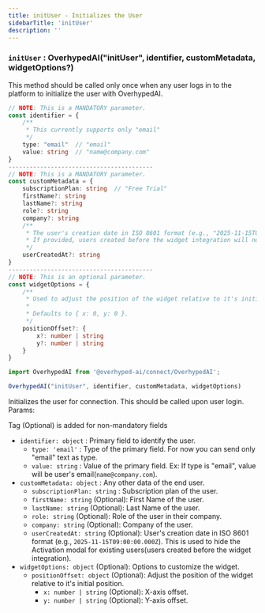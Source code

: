 ```yaml
---
title: initUser - Initializes the User
sidebarTitle: 'initUser'
description: ''
---
```


### `initUser` : OverhypedAI("initUser", identifier, customMetadata, widgetOptions?)

This method should be called only once when any user logs in to the platform to initialize the user with OverhypedAI.

```typescript
// NOTE: This is a MANDATORY parameter.
const identifier = {
    /**
     * This currently supports only "email"
     */
    type: "email"  // "email"
    value: string  // "name@company.com"
}
-----------------------------------------
// NOTE: This is a MANDATORY parameter.
const customMetadata = {
    subscriptionPlan: string  // "Free Trial"
    firstName?: string
    lastName?: string
    role?: string
    company?: string
    /**
     * The user's creation date in ISO 8601 format (e.g., "2025-11-15T09:00:00.000Z").
     * If provided, users created before the widget integration will not see the Activation modal.
     */
    userCreatedAt?: string
}
-----------------------------------------
// NOTE: This is an optional parameter.
const widgetOptions = {
    /**
     * Used to adjust the position of the widget relative to it's initial position.
     *
     * Defaults to { x: 0, y: 0 }.
     */
    positionOffset?: {
        x?: number | string
        y?: number | string
    }
}
```

```typescript {3}
import OverhypedAI from '@overhyped-ai/connect/OverhypedAI';

OverhypedAI("initUser", identifier, customMetadata, widgetOptions)
```

Initializes the user for connection. This should be called upon user login. Params:

<Tip>Tag (Optional) is added for non-mandatory fields</Tip>

* `identifier: object` : Primary field to identify the user.
  * `type: 'email'` : Type of the primary field. For now you can send only "email" text as type.
  * `value: string` : Value of the primary field. Ex: If type is "email", value will be user's email(`name@company.com`).
* `customMetadata: object` : Any other data of the end user.
  * `subscriptionPlan: string` : Subscription plan of the user.
  * `firstName: string` (Optional): First Name of the user.
  * `lastName: string` (Optional): Last Name of the user.
  * `role: string` (Optional): Role of the user in their company.
  * `company: string`  (Optional):  Company of the user.
  * `userCreatedAt: string`  (Optional):  User's creation date in ISO 8601 format (e.g., `2025-11-15T09:00:00.000Z`). This is used to hide the Activation modal for existing users(users created before the widget integration).
* `widgetOptions: object` (Optional): Options to customize the widget.
  * `positionOffset: object` (Optional): Adjust the position of the widget relative to it's initial position.
    * `x: number | string`  (Optional):  X-axis offset.
    * `y: number | string`  (Optional):  Y-axis offset.


